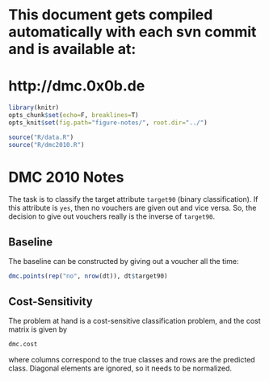 # This document gets compiled automatically with each svn commit and is available at:
# http://dmc.0x0b.de

```r
library(knitr)
opts_chunk$set(echo=F, breaklines=T)
opts_knit$set(fig.path="figure-notes/", root.dir="../")
```
```r
source("R/data.R")
source("R/dmc2010.R")
```
# DMC 2010 Notes

The task is to classify the target attribute ``target90`` (binary classification). If this
attribute is ``yes``, then no vouchers are given out and vice versa. So, the decision to
give out vouchers really is the inverse of ``target90``.

## Baseline

The baseline can be constructed by giving out a voucher all the time:

```r
dmc.points(rep("no", nrow(dt)), dt$target90)
```

## Cost-Sensitivity

The problem at hand is a cost-sensitive classification problem, and
the cost matrix is given by

```r
dmc.cost
```

where columns correspond to the true classes and rows are the predicted class.
Diagonal elements are ignored, so it needs to be normalized.